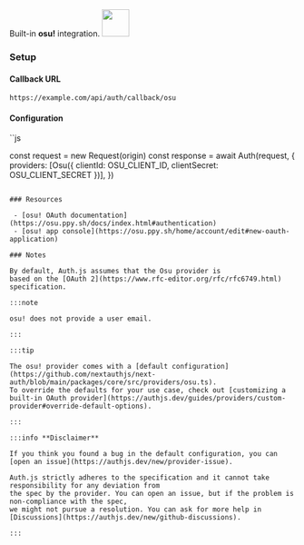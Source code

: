 <div
  style={{
    backgroundColor: "#000",
    display: "flex",
    justifyContent: "space-between",
    color: "#fff",
    padding: 16,
  }}
>
  <span>
    Built-in <b>osu!</b> integration.
  </span>
  <a href="https://osu.ppy.sh/home">
    <img
      style={{ display: "block" }}
      src="/img/providers/osu.svg"
      height="48"
    />
  </a>
</div>

### Setup

#### Callback URL

```
https://example.com/api/auth/callback/osu
```

#### Configuration

``js

const request = new Request(origin)
const response = await Auth(request, {
providers: [Osu({ clientId: OSU_CLIENT_ID, clientSecret: OSU_CLIENT_SECRET })],
})

```

### Resources

 - [osu! OAuth documentation](https://osu.ppy.sh/docs/index.html#authentication)
 - [osu! app console](https://osu.ppy.sh/home/account/edit#new-oauth-application)

### Notes

By default, Auth.js assumes that the Osu provider is
based on the [OAuth 2](https://www.rfc-editor.org/rfc/rfc6749.html) specification.

:::note

osu! does not provide a user email.

:::

:::tip

The osu! provider comes with a [default configuration](https://github.com/nextauthjs/next-auth/blob/main/packages/core/src/providers/osu.ts).
To override the defaults for your use case, check out [customizing a built-in OAuth provider](https://authjs.dev/guides/providers/custom-provider#override-default-options).

:::

:::info **Disclaimer**

If you think you found a bug in the default configuration, you can [open an issue](https://authjs.dev/new/provider-issue).

Auth.js strictly adheres to the specification and it cannot take responsibility for any deviation from
the spec by the provider. You can open an issue, but if the problem is non-compliance with the spec,
we might not pursue a resolution. You can ask for more help in [Discussions](https://authjs.dev/new/github-discussions).

:::
```
